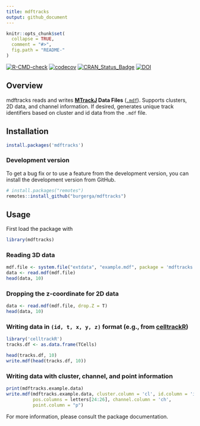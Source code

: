 ```yaml
---
title: mdftracks
output: github_document
---
```


<!-- README.md is generated from README.Rmd. Please edit that file -->

```r
knitr::opts_chunk$set(
  collapse = TRUE,
  comment = "#>",
  fig.path = "README-"
)
```

<!-- badges: start -->
[![R-CMD-check](https://github.com/burgerga/mdftracks/workflows/R-CMD-check/badge.svg)](https://github.com/burgerga/mdftracks/actions)
[![codecov](https://codecov.io/gh/burgerga/mdftracks/branch/master/graph/badge.svg)](https://codecov.io/gh/burgerga/mdftracks)
[![CRAN_Status_Badge](http://www.r-pkg.org/badges/version/mdftracks)](https://cran.r-project.org/package=mdftracks)
[![DOI](https://zenodo.org/badge/DOI/10.5281/zenodo.4692671.svg)](https://doi.org/10.5281/zenodo.4692671)
<!-- badges: end -->

## Overview

mdftracks reads and writes **[MTrackJ](https://imagescience.org/meijering/software/mtrackj/) Data Files** ([`.mdf`](https://imagescience.org/meijering/software/mtrackj/format/)).
Supports clusters, 2D data, and channel information. If desired, generates
unique track identifiers based on cluster and id data from the `.mdf` file.

## Installation

```r
install.packages('mdftracks')
```

### Development version

To get a bug fix or to use a feature from the development version, you can install the development version from GitHub.

```r
# install.packages("remotes")
remotes::install_github("burgerga/mdftracks")

```


## Usage

First load the package with 
```r
library(mdftracks)
```

### Reading 3D data

```r
mdf.file <- system.file("extdata", "example.mdf", package = 'mdftracks')
data <- read.mdf(mdf.file)
head(data, 10)
```

### Dropping the z-coordinate for 2D data

```r
data <- read.mdf(mdf.file, drop.Z = T)
head(data, 10)
```

### Writing data in `(id, t, x, y, z)` format (e.g., from [celltrackR](https://github.com/ingewortel/celltrackR))

```r
library('celltrackR')
tracks.df <- as.data.frame(TCells)
```

```r
head(tracks.df, 10)
write.mdf(head(tracks.df, 10))
```

### Writing data with cluster, channel, and point information

```r
print(mdftracks.example.data)
write.mdf(mdftracks.example.data, cluster.column = 'cl', id.column = 'id',  
          pos.columns = letters[24:26], channel.column = 'ch', 
          point.column = "p")
```

For more information, please consult the package documentation.

